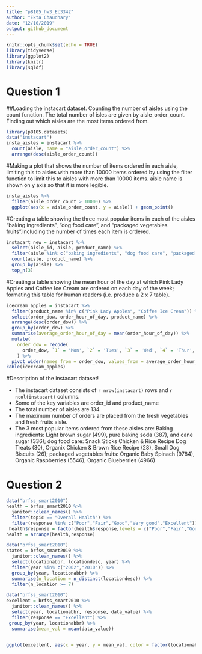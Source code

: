 ```yaml
---
title: "p8105_hw3_Ec3342"
author: "Ekta Chaudhary"
date: "12/10/2019"
output: github_document
---
```


```r
knitr::opts_chunk$set(echo = TRUE)
library(tidyverse)
library(ggplot2)
library(knitr)
library(sqldf)
```

# Question 1

##Loading the instacart dataset. Counting the number of aisles using the count function. The total number of isles are given by aisle_order_count. Finding out which aisles are the most items ordered from. 

```r

library(p8105.datasets)
data("instacart")
insta_aisles = instacart %>% 
  count(aisle, name = "aisle_order_count") %>% 
  arrange(desc(aisle_order_count))

```

#Making a plot that shows the number of items ordered in each aisle, limiting this to aisles with more than 10000 items ordered by using the filter function to limit this to aisles with more than 10000 items. aisle name is shown on y axis so that it is more legible.

```r

insta_aisles %>% 
  filter(aisle_order_count > 10000) %>% 
  ggplot(aes(x = aisle_order_count, y = aisle)) + geom_point()

```
#Creating a table showing the three most popular items in each of the aisles “baking ingredients”, “dog food care”, and “packaged vegetables fruits”.Including the number of times each item is ordered.

```r

instacart_new = instacart %>% 
  select(aisle_id, aisle, product_name) %>% 
  filter(aisle %in% c("baking ingredients", "dog food care", "packaged vegetables fruits")) %>%
  count(aisle, product_name) %>% 
  group_by(aisle) %>% 
  top_n(3) 

```
#Creating a table showing the mean hour of the day at which Pink Lady Apples and Coffee Ice Cream are ordered on each day of the week; formating this table for human readers (i.e. produce a 2 x 7 table).

```r

icecream_apples = instacart %>% 
  filter(product_name %in% c("Pink Lady Apples", "Coffee Ice Cream")) %>% 
  select(order_dow, order_hour_of_day, product_name) %>%
  arrange(desc(order_dow)) %>% 
  group_by(order_dow) %>% 
  summarise(average_order_hour_of_day = mean(order_hour_of_day)) %>% 
  mutate(
    order_dow = recode(
      order_dow, `1` = 'Mon', `2` = 'Tues', `3` = 'Wed', `4` = 'Thur', `5` = 'Fri', `6` = 'Sat', `0` = 'Sun')
    ) %>% 
  pivot_wider(names_from = order_dow, values_from = average_order_hour_of_day)
kable(icecream_apples)

```


#Description of the instacart dataset!

* The instacart dataset consists of `r nrow(instacart)` rows and `r ncol(instacart)` columns.
* Some of the key variables are order_id and product_name
* The total number of aisles are 134.
* The maximum number of orders are placed from the fresh vegetables and fresh fruits aisle. 
* The 3 most popular items ordered from these aisles are: Baking ingredients: Light brown sugar (499), pure baking soda (387), and cane sugar (336); dog food care: Snack Sticks Chicken & Rice Recipe Dog Treats (30), Organix Chicken & Brown Rice Recipe (28), Small Dog Biscuits (26); packaged vegetables fruits: Organic Baby Spinach (9784), Organic Raspberries (5546), Organic Blueberries (4966)


# Question 2

```r
data("brfss_smart2010") 
health = brfss_smart2010 %>% 
  janitor::clean_names() %>% 
  filter(topic == "Overall Health") %>% 
  filter(response %in% c("Poor","Fair","Good","Very good","Excellent")) 
 health$response = factor(health$response,levels = c("Poor","Fair","Good","Very good","Excellent"))
health = arrange(health,response)
```

```r
data("brfss_smart2010") 
states = brfss_smart2010 %>% 
  janitor::clean_names() %>%
  select(locationabbr, locationdesc, year) %>% 
  filter(year %in% c("2002","2010")) %>%
  group_by(year, locationabbr) %>% 
  summarise(n_location = n_distinct(locationdesc)) %>%
  filter(n_location >= 7)

```
```r
data("brfss_smart2010") 
excellent = brfss_smart2010 %>% 
  janitor::clean_names() %>%
  select(year, locationabbr, response, data_value) %>% 
  filter(response == "Excellent") %>%
 group_by(year, locationabbr) %>% 
  summarise(mean_val = mean(data_value)) 
  
```

```r
ggplot(excellent, aes(x = year, y = mean_val, color = factor(locationabbr))) +   geom_line() +   theme_bw()
```

